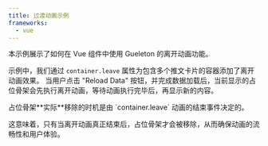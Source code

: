 ```yaml
---
title: 过渡动画示例
frameworks:
  - vue
---
```



本示例展示了如何在 Vue 组件中使用 Gueleton 的离开动画功能。

示例中，我们通过 `container.leave` 属性为包含多个推文卡片的容器添加了离开动画效果。
当用户点击 "Reload Data" 按钮，并完成数据加载后，当前显示的占位骨架会先执行离开动画，等待动画执行完毕后，再显示新的内容。

<Aside>
 占位骨架**实际**移除的时机是由 `container.leave` 动画的结束事件决定的。

 这意味着，只有当离开动画真正结束后，占位骨架才会被移除，从而确保动画的流畅性和用户体验。
</Aside>


<div class="not-content flex flex-col gap-4">
  <GueletonOptionsForm title="点击 Reload Data 查看效果" formFields={['loading','type']} />

  <LeaveTransitionVue class="h-96 overflow-auto shadow-lg" client:load />
</div>


<FrameworkSlots>
  <Tabs slot="vue">
    <TabItem label="LeaveTransition.vue">
      <Code code={LeaveTransitionVueRaw} lang="vue" meta="twoslash {'使用 Tailwind 设置离开动画':8-13}" />
    </TabItem>
    <TabItem label="TweetCard.vue">
      <Code code={TweetCardVueRaw.split('// ---cut-after---')[0]} lang="vue" meta="twoslash " />
    </TabItem>
  </Tabs>
</FrameworkSlots>
